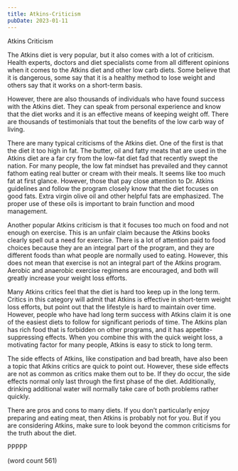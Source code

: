```yaml
---
title: Atkins-Criticism
pubDate: 2023-01-11
---
```


Atkins Criticism

The Atkins diet is very popular, but it also comes with a lot of criticism. Health experts, doctors and diet specialists come from all different opinions when it comes to the Atkins diet and other low carb diets. Some believe that it is dangerous, some say that it is a healthy method to lose weight and others say that it works on a short-term basis.

However, there are also thousands of individuals who have found success with the Atkins diet. They can speak from personal experience and know that the diet works and it is an effective means of keeping weight off. There are thousands of testimonials that tout the benefits of the low carb way of living.

There are many typical criticisms of the Atkins diet. One of the first is that the diet it too high in fat. The butter, oil and fatty meats that are used in the Atkins diet are a far cry from the low-fat diet fad that recently swept the nation. For many people, the low fat mindset has prevailed and they cannot fathom eating real butter or cream with their meals. It seems like too much fat at first glance. However, those that pay close attention to Dr. Atkins guidelines and follow the program closely know that the diet focuses on good fats. Extra virgin olive oil and other helpful fats are emphasized. The proper use of these oils is important to brain function and mood management.

Another popular Atkins criticism is that it focuses too much on food and not enough on exercise. This is an unfair claim because the Atkins books clearly spell out a need for exercise. There is a lot of attention paid to food choices because they are an integral part of the program, and they are different foods than what people are normally used to eating. However, this does not mean that exercise is not an integral part of the Atkins program. Aerobic and anaerobic exercise regimens are encouraged, and both will greatly increase your weight loss efforts.

Many Atkins critics feel that the diet is hard too keep up in the long term. Critics in this category will admit that Atkins is effective in short-term weight loss efforts, but point out that the lifestyle is hard to maintain over time. However, people who have had long term success with Atkins claim it is one of the easiest diets to follow for significant periods of time. The Atkins plan has rich food that is forbidden on other programs, and it has appetite-suppressing effects. When you combine this with the quick weight loss, a motivating factor for many people, Atkins is easy to stick to long term. 

The side effects of Atkins, like constipation and bad breath, have also been a topic that Atkins critics are quick to point out. However, these side effects are not as common as critics make them out to be. If they do occur, the side effects normal only last through the first phase of the diet. Additionally, drinking additional water will normally take care of both problems rather quickly.

There are pros and cons to many diets. If you don’t particularly enjoy preparing and eating meat, then Atkins is probably not for you. But if you are considering Atkins, make sure to look beyond the common criticisms for the truth about the diet. 

PPPPP

(word count 561)